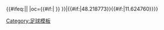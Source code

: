 {{#ifeq:{{{Fb_lat|}}}{{{Fb_long|}}}||{{fb team |t=拜仁慕尼黑 |tan=拜仁慕尼黑足球俱乐部 |tc=GER |abb={{#if:{{{abb|}}}|BMU{{0}}}} |oc={{#if:{{{oc|}}}|{{{oc}}} }} }}|{{#if:{{{Fb_lat|}}}|48.218773}}{{#if:{{{Fb_long|}}}|11.624760}}}}<!--
--><noinclude>[[Category:足球模板]]</noinclude>